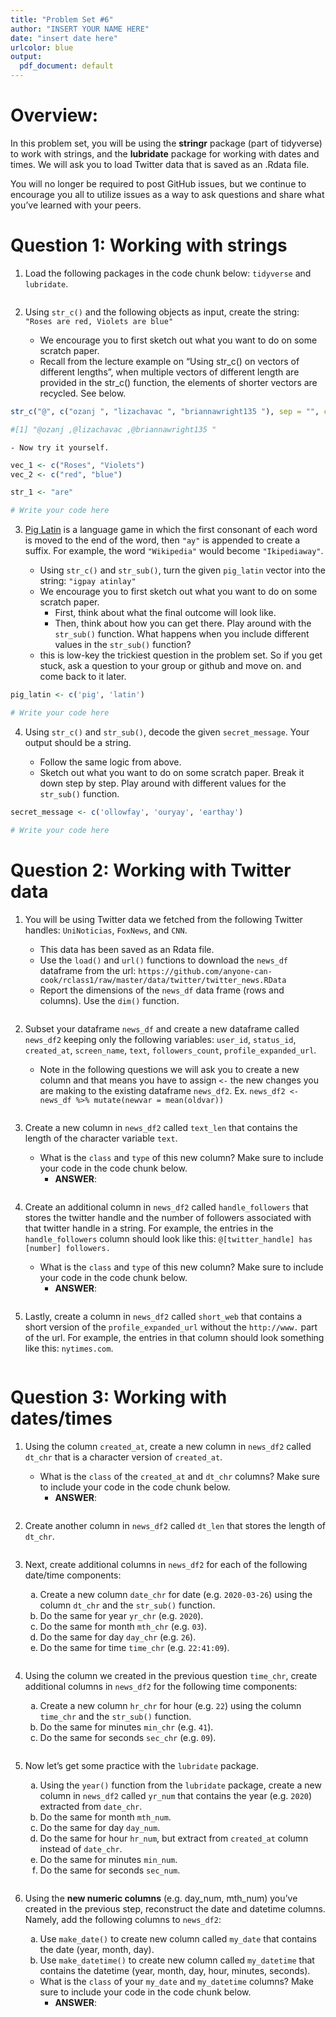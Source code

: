 ```yaml
---
title: "Problem Set #6"
author: "INSERT YOUR NAME HERE"
date: "insert date here"
urlcolor: blue
output: 
  pdf_document: default
---
```



# Overview:  

In this problem set, you will be using the **stringr** package (part of tidyverse) to work with strings, and the **lubridate** package for working with dates and times. We will ask you to load Twitter data that is saved as an .Rdata file.  

You will no longer be required to post GitHub issues, but we continue to encourage you all to utilize issues as a way to ask questions and share what you've learned with your peers.


# Question 1: Working with strings


1. Load the following packages in the code chunk below: `tidyverse` and `lubridate`.

```r

```


2. Using `str_c()` and the following objects as input, create the string: `"Roses are red, Violets are blue"`  

    - We encourage you to first sketch out what you want to do on some scratch paper.
    - Recall from the lecture example on "Using str_c() on vectors of different lengths", when multiple vectors of different length are provided in the str_c() function, the elements of shorter vectors are recycled. See below.
    
```r
str_c("@", c("ozanj ", "lizachavac ", "briannawright135 "), sep = "", collapse = ",")

#[1] "@ozanj ,@lizachavac ,@briannawright135 "
```
    
    - Now try it yourself.
```r
vec_1 <- c("Roses", "Violets")
vec_2 <- c("red", "blue")

str_1 <- "are"

# Write your code here

```


3. [Pig Latin](https://en.wikipedia.org/wiki/Pig_Latin) is a language game in which the first consonant of each word is moved to the end of the word, then `"ay"` is appended to create a suffix. For example, the word `"Wikipedia"` would become `"Ikipediaway"`.

    - Using `str_c()` and `str_sub()`, turn the given `pig_latin` vector into the string: `"igpay atinlay"`
    - We encourage you to first sketch out what you want to do on some scratch paper.
        - First, think about what the final outcome will look like.
        - Then, think about how you can get there. Play around with the `str_sub()` function. What happens when you include different values in the `str_sub()` function?  
    - this is low-key the trickiest question in the problem set. So if you get stuck, ask a question to your group or github and move on. and come back to it later.

```r
pig_latin <- c('pig', 'latin')

# Write your code here
```


4. Using `str_c()` and `str_sub()`, decode the given `secret_message`. Your output should be a string.  

    - Follow the same logic from above.
    - Sketch out what you want to do on some scratch paper. Break it down step by step. Play around with different values for the `str_sub()` function. 
    
```r
secret_message <- c('ollowfay', 'ouryay', 'earthay')

# Write your code here

```


# Question 2: Working with Twitter data  


1. You will be using Twitter data we fetched from the following Twitter handles: `UniNoticias`, `FoxNews`, and `CNN`.  

    - This data has been saved as an Rdata file.
    - Use the `load()` and `url()` functions to download the `news_df` dataframe from the url: `https://github.com/anyone-can-cook/rclass1/raw/master/data/twitter/twitter_news.RData`
    - Report the dimensions of the `news_df` data frame (rows and columns). Use the `dim()` function.  


```r

```


2. Subset your dataframe `news_df` and create a new dataframe called `news_df2` keeping only the following variables: `user_id`, `status_id`, `created_at`, `screen_name`, `text`, `followers_count`, `profile_expanded_url`.  

    - Note in the following questions we will ask you to create a new column and that means you have to assign `<-` the new changes you are making to the existing dataframe `news_df2`. Ex. `news_df2 <- news_df %>% mutate(newvar = mean(oldvar))`

```r

```


3. Create a new column in `news_df2` called `text_len` that contains the length of the character variable `text`.

    - What is the `class` and `type` of this new column? Make sure to include your code in the code chunk below.
      - __ANSWER__: 
    
```r

```


4. Create an additional column in `news_df2` called `handle_followers` that stores the twitter handle and the number of followers associated with that twitter handle in a string. For example, the entries in the `handle_followers` column should look like this: `@[twitter_handle] has [number] followers.`

    - What is the `class` and `type` of this new column? Make sure to include your code in the code chunk below.
      - __ANSWER__: 

```r

```


5. Lastly, create a column in `news_df2` called `short_web` that contains a short version of the `profile_expanded_url` without the `http://www.` part of the url. For example, the entries in that column should look something like this: `nytimes.com`.

```r

```

# Question 3: Working with dates/times


1. Using the column `created_at`, create a new column in `news_df2` called `dt_chr` that is a character version of `created_at`.

    - What is the `class` of the `created_at` and `dt_chr` columns? Make sure to include your code in the code chunk below.
      - __ANSWER__: 

```r

```


2. Create another column in `news_df2` called `dt_len` that stores the length of `dt_chr`.

```r

```


3. Next, create additional columns in `news_df2` for each of the following date/time components:

    a. Create a new column `date_chr` for date (e.g. `2020-03-26`) using the column `dt_chr` and the `str_sub()` function.
    a. Do the same for year `yr_chr` (e.g. `2020`).
    a. Do the same for month `mth_chr` (e.g. `03`).
    a. Do the same for day `day_chr` (e.g. `26`).
    a. Do the same for time `time_chr` (e.g. `22:41:09`).  

```r

```


4. Using the column we created in the previous question `time_chr`, create additional columns in `news_df2` for the following time components: 

    a. Create a new column `hr_chr` for hour (e.g. `22`) using the column `time_chr` and the `str_sub()` function.
    a. Do the same for minutes `min_chr` (e.g. `41`).
    a. Do the same for seconds `sec_chr` (e.g. `09`).

```r

```



5. Now let's get some practice with the `lubridate` package.  

    a. Using the `year()` function from the `lubridate` package, create a new column in `news_df2` called `yr_num` that contains the year (e.g. `2020`) extracted from `date_chr`.
    a. Do the same for month `mth_num`.
    a. Do the same for day `day_num`.
    a. Do the same for hour `hr_num`, but extract from `created_at` column instead of `date_chr`.
    a. Do the same for minutes `min_num`. 
    a. Do the same for seconds `sec_num`.

```r

```



6. Using the **new numeric columns** (e.g. day_num, mth_num) you've created in the previous step, reconstruct the date and datetime columns. Namely, add the following columns to `news_df2`:

    a. Use `make_date()` to create new column called `my_date` that contains the date (year, month, day).
    a. Use `make_datetime()` to create new column called `my_datetime` that contains the datetime (year, month, day, hour, minutes, seconds).
    
    - What is the `class` of your `my_date` and `my_datetime` columns? Make sure to include your code in the code chunk below.
      - __ANSWER__: 

```r

```

